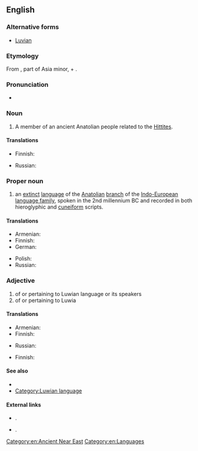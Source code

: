 ==English==
{{wikipedia}}

===Alternative forms===
* [[Luvian]]

===Etymology===
From {{w|Luwia}}, part of Asia minor, + {{m|en|-ian}}.

===Pronunciation===
* {{IPA|/ˈluːviən/|/ˈluːiən/|/ˈluːwiən/|lang=en}}

===Noun===
{{en-noun}}

# A member of an ancient Anatolian people related to the [[Hittite]]s.

====Translations====
{{trans-top|member of an ancient Anatolian people}}
* Finnish: {{t|fi|luuvi}}
{{trans-mid}}
* Russian: {{t|ru|лувиец}}
{{trans-bottom}}

===Proper noun===
{{en-proper noun}}

# an [[extinct]] [[language]] of the [[Anatolian]] [[branch]] of the [[Indo-European]] [[language family]], spoken in the 2nd millennium BC and recorded in both hieroglyphic and [[cuneiform]] scripts.

====Translations====
{{trans-top|language}}
* Armenian: {{t|hy|լուվերեն}}
* Finnish: {{t|fi|luuvi}}
* German: {{t+|de|Luwisch|n}}
{{trans-mid}}
* Polish: {{t|pl|luwijski|m}}
* Russian: {{t|ru|лувийский|m}}
{{trans-bottom}}

===Adjective===
{{en-adj|-}}

# of or pertaining to Luwian language or its speakers
# of or pertaining to Luwia

====Translations====
{{trans-top|of or pertaining to Luwian language or its speakers}}
* Armenian: {{t|hy|լուվական}}
* Finnish: {{t|fi|luuvinkielinen}}
{{trans-mid}}
* Russian: {{t|ru|лувийский}}
{{trans-bottom}}

{{trans-top|of or pertaining to Luwia}}
* Finnish: {{t|fi|luvialainen}}
{{trans-mid}}
{{trans-bottom}}

====See also====
* {{langlist}}
* [[:Category:Luwian language|Category:Luwian language]]

====External links====
* {{ISO 639|3code=xlu}}.
* {{ISO 639|3code=hlu}}.

[[Category:en:Ancient Near East]]
[[Category:en:Languages]]